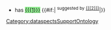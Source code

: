* has <span style="background-color:lightgreen;">[[{{{1}}}]]</span> {{#if:{{{2|}}}| <sup>suggested by [[{{{2}}}]]</sup>|}}<noinclude>[[Category:dataspectsSupportOntology]]</noinclude>
